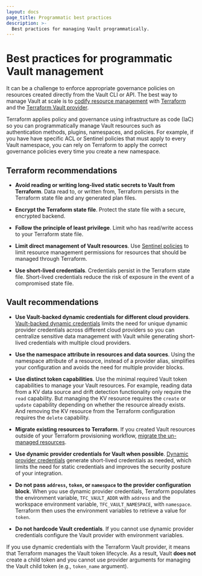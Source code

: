 ```yaml
---
layout: docs
page_title: Programmatic best practices
description: >-
  Best practices for managing Vault programmatically.
---
```


# Best practices for programmatic Vault management

It can be a challenge to enforce appropriate governance policies on resources
created directly from the Vault CLI or API. The best way to manage Vault at
scale is to
[codify resource management](/vault/tutorials/operations/codify-mgmt-vault-terraform)
with [Terraform](/terraform) and the
[Terraform Vault provider](https://registry.terraform.io/providers/hashicorp/vault/latest).

Terraform applies policy and governance using infrastructure as code (IaC) so
you can programmatically manage Vault resources such as authentication methods,
plugins, namespaces, and policies. For example, if you have have specific ACL or
Sentinel policies that must apply to every Vault namespace, you can rely on
Terraform to apply the correct governance policies every time you create a new
namespace.

## Terraform recommendations

- **Avoid reading or writing long-lived static secrets to Vault from Terraform**.
  Data read to, or written from, Terraform persists in the Terraform state file
  and any generated plan files.

- **Encrypt the Terraform state file**. Protect the state file with a secure,
  encrypted backend.

- **Follow the principle of least privilege**. Limit who has read/write access
  to your Terraform state file.

- **Limit direct management of Vault resources**. Use
  [Sentinel policies](https://go.hashi.co/support-block-ns-manipulation-with-sentinel)
  to limit resource management permissions for resources that should be managed
  through Terraform.

- **Use short-lived credentials**. Credentials persist in the Terraform state
  file. Short-lived credentials reduce the risk of exposure in the event of a
  compromised state file.

## Vault recommendations

- **Use Vault-backed dynamic credentials for different cloud providers**.
  [Vault-backed dynamic credentials](/terraform/cloud-docs/workspaces/dynamic-provider-credentials/vault-backed)
  limits the need for unique dynamic provider credentials across different cloud
  providers so you can centralize sensitive data management with Vault while
  generating short-lived credentials with multiple cloud providers.

- **Use the namespace attribute in resources and data sources**. Using the
  namespace attribute of a resource, instead of a provider alias, simplifies
  your configuration and avoids the need for multiple provider blocks.

- **Use distinct token capabilities**. Use the minimal required Vault token
  capabilities to manage your Vault resources. For example, reading data from a
  KV data source and drift detection functionality only require the `read`
  capability. But managing the KV resource requires the `create` or `update`
  capability depending on whether the resource already exists. And removing the
  KV resource from the Terraform configuration requires the `delete` capability.

- **Migrate existing resources to Terraform**. If you created Vault resources
  outside of your Terraform provisioning workflow,
  [migrate the un-managed resources](/vault/docs/configuration/programmatic-management#migrate).

- **Use dynamic provider credentials for Vault when possible**.
  [Dynamic provider credentials](/terraform/cloud-docs/workspaces/dynamic-provider-credentials/vault-configuration)
  generate short-lived credentials as needed, which limits the need for static
  credentials and improves the security posture of your integration.

- **Do not pass `address`, `token`, or `namespace` to the provider configuration block**.
  When you use dynamic provider credentials, Terraform populates the environment
  variable, `TFC_VAULT_ADDR` with `address` and the workspace environment
  variable, `TFC_VAULT_NAMESPACE`, with `namespace`. Terraform then uses the
  environment variables to retrieve a value for `token`.

- **Do not hardcode Vault credentials**. If you cannot use dynamic provider
  credentials configure the Vault provider with environment variables.

<Note title="Dynamic credentials affect child token behavior">

  If you use dynamic credentials with the Terraform Vault provider, it means that
  Terraform manages the Vault token lifecycle. As a result, Vault **does not**
  create a child token and you cannot use provider arguments for managing the
  Vault child token (e.g., `token_name` argument).

</Note>
